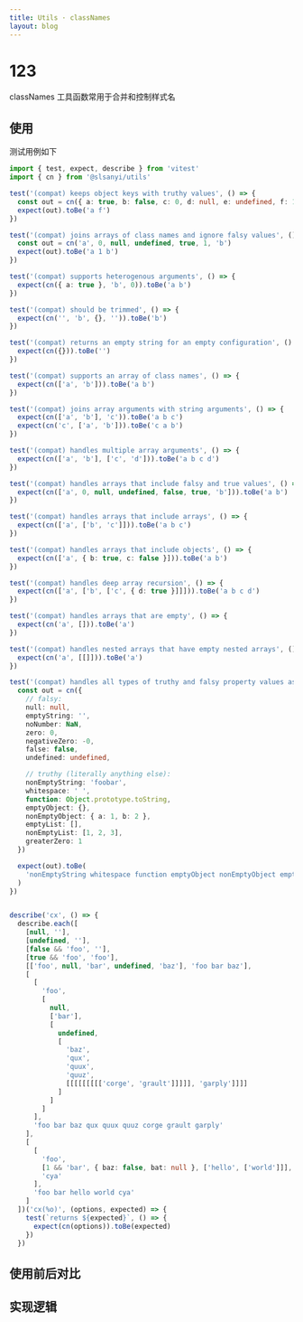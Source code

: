 ```yaml
---
title: Utils · classNames
layout: blog
---
```


# 123

classNames 工具函数常用于合并和控制样式名

## 使用

测试用例如下

```ts
import { test, expect, describe } from 'vitest'
import { cn } from '@slsanyi/utils'

test('(compat) keeps object keys with truthy values', () => {
  const out = cn({ a: true, b: false, c: 0, d: null, e: undefined, f: 1 })
  expect(out).toBe('a f')
})

test('(compat) joins arrays of class names and ignore falsy values', () => {
  const out = cn('a', 0, null, undefined, true, 1, 'b')
  expect(out).toBe('a 1 b')
})

test('(compat) supports heterogenous arguments', () => {
  expect(cn({ a: true }, 'b', 0)).toBe('a b')
})

test('(compat) should be trimmed', () => {
  expect(cn('', 'b', {}, '')).toBe('b')
})

test('(compat) returns an empty string for an empty configuration', () => {
  expect(cn({})).toBe('')
})

test('(compat) supports an array of class names', () => {
  expect(cn(['a', 'b'])).toBe('a b')
})

test('(compat) joins array arguments with string arguments', () => {
  expect(cn(['a', 'b'], 'c')).toBe('a b c')
  expect(cn('c', ['a', 'b'])).toBe('c a b')
})

test('(compat) handles multiple array arguments', () => {
  expect(cn(['a', 'b'], ['c', 'd'])).toBe('a b c d')
})

test('(compat) handles arrays that include falsy and true values', () => {
  expect(cn(['a', 0, null, undefined, false, true, 'b'])).toBe('a b')
})

test('(compat) handles arrays that include arrays', () => {
  expect(cn(['a', ['b', 'c']])).toBe('a b c')
})

test('(compat) handles arrays that include objects', () => {
  expect(cn(['a', { b: true, c: false }])).toBe('a b')
})

test('(compat) handles deep array recursion', () => {
  expect(cn(['a', ['b', ['c', { d: true }]]])).toBe('a b c d')
})

test('(compat) handles arrays that are empty', () => {
  expect(cn('a', [])).toBe('a')
})

test('(compat) handles nested arrays that have empty nested arrays', () => {
  expect(cn('a', [[]])).toBe('a')
})

test('(compat) handles all types of truthy and falsy property values as expected', () => {
  const out = cn({
    // falsy:
    null: null,
    emptyString: '',
    noNumber: NaN,
    zero: 0,
    negativeZero: -0,
    false: false,
    undefined: undefined,

    // truthy (literally anything else):
    nonEmptyString: 'foobar',
    whitespace: ' ',
    function: Object.prototype.toString,
    emptyObject: {},
    nonEmptyObject: { a: 1, b: 2 },
    emptyList: [],
    nonEmptyList: [1, 2, 3],
    greaterZero: 1
  })

  expect(out).toBe(
    'nonEmptyString whitespace function emptyObject nonEmptyObject emptyList nonEmptyList greaterZero'
  )
})


describe('cx', () => {
  describe.each([
    [null, ''],
    [undefined, ''],
    [false && 'foo', ''],
    [true && 'foo', 'foo'],
    [['foo', null, 'bar', undefined, 'baz'], 'foo bar baz'],
    [
      [
        'foo',
        [
          null,
          ['bar'],
          [
            undefined,
            [
              'baz',
              'qux',
              'quux',
              'quuz',
              [[[[[[[[['corge', 'grault']]]]], 'garply']]]]
            ]
          ]
        ]
      ],
      'foo bar baz qux quux quuz corge grault garply'
    ],
    [
      [
        'foo',
        [1 && 'bar', { baz: false, bat: null }, ['hello', ['world']]],
        'cya'
      ],
      'foo bar hello world cya'
    ]
  ])('cx(%o)', (options, expected) => {
    test(`returns ${expected}`, () => {
      expect(cn(options)).toBe(expected)
    })
  })
```

## 使用前后对比

## 实现逻辑
